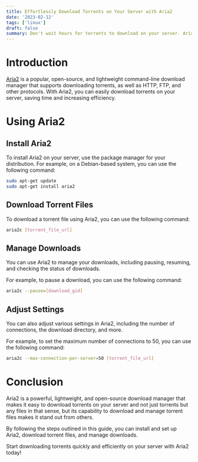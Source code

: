 ```yaml
---
title: Effortlessly Download Torrents on Your Server with Aria2
date: '2023-02-12'
tags: ['linux']
draft: false
summary: Don't wait hours for torrents to download on your server. Aria2 is a lightweight, open-source download manager that can handle torrents with ease. In this guide, we'll show you how to install and set up Aria2 on your server, download torrent files, and manage downloads.
---
```


# Introduction

[Aria2](https://aria2.github.io/) is a popular, open-source, and lightweight command-line download manager that supports downloading torrents, as well as HTTP, FTP, and other protocols. With Aria2, you can easily download torrents on your server, saving time and increasing efficiency.

# Using Aria2

## Install Aria2

To install Aria2 on your server, use the package manager for your distribution. For example, on a Debian-based system, you can use the following command:

```bash
sudo apt-get update
sudo apt-get install aria2
```

## Download Torrent Files

To download a torrent file using Aria2, you can use the following command:

```bash
aria2c [torrent_file_url]
```

## Manage Downloads

You can use Aria2 to manage your downloads, including pausing, resuming, and checking the status of downloads.

For example, to pause a download, you can use the following command:

```bash
aria2c --pause=[download_gid]
```

## Adjust Settings

You can also adjust various settings in Aria2, including the number of connections, the download directory, and more.

For example, to set the maximum number of connections to 50, you can use the following command:

```bash
aria2c --max-connection-per-server=50 [torrent_file_url]
```

# Conclusion

Aria2 is a powerful, lightweight, and open-source download manager that makes it easy to download torrents on your server and not just torrents but any files in that sense, but its capability to download and manage torrent files makes it stand out from others.

By following the steps outlined in this guide, you can install and set up Aria2, download torrent files, and manage downloads.

Start downloading torrents quickly and efficiently on your server with Aria2 today!
